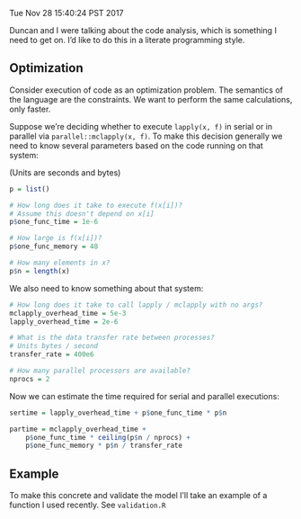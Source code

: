Tue Nov 28 15:40:24 PST 2017

Duncan and I were talking about the code analysis, which is something I
need to get on. I'd like to do this in a literate programming style.

## Optimization

Consider execution of code as an optimization problem. The semantics of the
language are the constraints. We want to perform the same calculations,
only faster.

Suppose we're deciding whether to execute `lapply(x, f)` in serial
or in parallel via `parallel::mclapply(x, f)`. To make this decision
generally we need to know several parameters based on the code running on
that system:

(Units are seconds and bytes)

```R


p = list()

# How long does it take to execute f(x[i])?
# Assume this doesn't depend on x[i]
p$one_func_time = 1e-6

# How large is f(x[i])?
p$one_func_memory = 48

# How many elements in x?
p$n = length(x)

```

We also need to know something about that system:

```R

# How long does it take to call lapply / mclapply with no args?
mclapply_overhead_time = 5e-3
lapply_overhead_time = 2e-6

# What is the data transfer rate between processes?
# Units bytes / second
transfer_rate = 400e6

# How many parallel processors are available?
nprocs = 2

```

Now we can estimate the time required for serial and parallel executions:

```R

sertime = lapply_overhead_time + p$one_func_time * p$n

partime = mclapply_overhead_time + 
    p$one_func_time * ceiling(p$n / nprocs) +
    p$one_func_memory * p$n / transfer_rate

```

## Example

To make this concrete and validate the model I'll take an example of a
function I used recently. See `validation.R`

